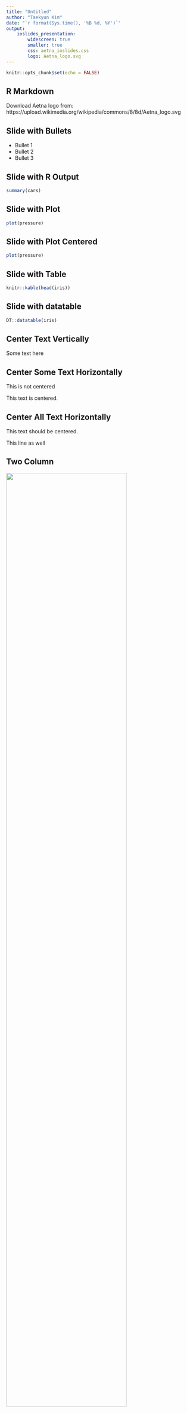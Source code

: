 ```yaml
---
title: "Untitled"
author: "Taekyun Kim"
date: "`r format(Sys.time(), '%B %d, %Y')`"
output: 
    ioslides_presentation:
        widescreen: true
        smaller: true
        css: aetna_ioslides.css
        logo: Aetna_logo.svg
---
```


```r
knitr::opts_chunk$set(echo = FALSE)
```

## R Markdown

Download Aetna logo from: https://upload.wikimedia.org/wikipedia/commons/8/8d/Aetna_logo.svg

## Slide with Bullets

- Bullet 1
- Bullet 2
- Bullet 3

## Slide with R Output

```r
summary(cars)
```

## Slide with Plot

```r
plot(pressure)
```

## Slide with Plot Centered {.centered}

```r
plot(pressure)
```

## Slide with Table

```r
knitr::kable(head(iris))
```

## Slide with datatable

```r
DT::datatable(iris)
```

## Center Text Vertically {.flexbox .vcenter}

Some text here

## Center Some Text Horizontally

This is not centered

<div class="centered">
This text is centered.
</div>

## Center All Text Horizontally {.centered}

This text should be centered.

This line as well

## Two Column {.columns-2}

![](hex-tidyverse.png){width=80%}

- Bullet A
- Bullet B
- Bullet C


# Title Slide

